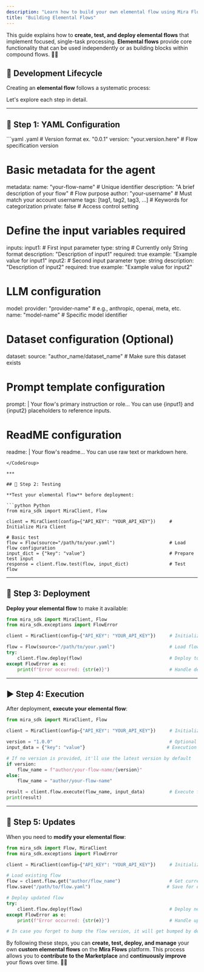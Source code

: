 ```yaml
---
description: "Learn how to build your own elemental flow using Mira Flows SDK"
title: "Building Elemental Flows"
---
```


This guide explains how to **create, test, and deploy elemental flows** that implement focused, single-task processing. **Elemental flows** provide core functionality that can be used independently or as building blocks within compound flows. 🔄💡

## 🔄 Development Lifecycle

Creating an **elemental flow** follows a systematic process:

<Steps>
  <Step title="📝 **Configuration**: Define your elemental flow using YAML" />

  <Step title="🧪 **Testing**: Validate the flow's functionality" />

  <Step title="🚀 **Deployment**: Make your flow available" />

  <Step title="▶️ **Execution**: Run your flow in production" />

  <Step title="🔄 **Updates**: Iterate and improve" />
</Steps>

Let's explore each step in detail.

***

## 📝 Step 1: YAML Configuration

<CodeGroup>
  ```yaml .yaml
  # Version format ex. "0.0.1"
  version: "your.version.here"                            # Flow specification version

  # Basic metadata for the agent
  metadata:
    name: "your-flow-name"                               # Unique identifier
    description: "A brief description of your flow"       # Flow purpose
    author: "your-username"                              # Must match your account username
    tags: [tag1, tag2, tag3, ...]                       # Keywords for categorization
    private: false                                       # Access control setting

  # Define the input variables required
  inputs:
    input1:                                              # First input parameter
      type: string                                       # Currently only String format
      description: "Description of input1"
      required: true
      example: "Example value for input1"
    input2:                                              # Second input parameter
      type: string
      description: "Description of input2"
      required: true
      example: "Example value for input2"

  # LLM configuration
  model:
    provider: "provider-name"                            # e.g., anthropic, openai, meta, etc.
    name: "model-name"                                   # Specific model identifier

  # Dataset configuration (Optional)
  dataset:
    source: "author_name/dataset_name"                   # Make sure this dataset exists

  # Prompt template configuration
  prompt: |
    Your flow's primary instruction or role...
    You can use {input1} and {input2} placeholders to reference inputs.

  # ReadME configuration
  readme: |
    Your flow's readme...
    You can use raw text or markdown here.
  ```
</CodeGroup>

***

## 🧪 Step 2: Testing

**Test your elemental flow** before deployment:

```python Python
from mira_sdk import MiraClient, Flow

client = MiraClient(config={"API_KEY": "YOUR_API_KEY"})     # Initialize Mira Client

# Basic test
flow = Flow(source="/path/to/your.yaml")                    # Load flow configuration
input_dict = {"key": "value"}                               # Prepare test input
response = client.flow.test(flow, input_dict)               # Test flow
```

***

## 🚀 Step 3: Deployment

**Deploy your elemental flow** to make it available:

```python Python
from mira_sdk import MiraClient, Flow
from mira_sdk.exceptions import FlowError

client = MiraClient(config={"API_KEY": "YOUR_API_KEY"})     # Initialize client

flow = Flow(source="/path/to/your.yaml")                    # Load flow
try:
    client.flow.deploy(flow)                                # Deploy to platform
except FlowError as e:
    print(f"Error occurred: {str(e)}")                      # Handle deployment error
```

***

## ▶️ Step 4: Execution

After deployment, **execute your elemental flow**:

```python Python
from mira_sdk import MiraClient, Flow

client = MiraClient(config={"API_KEY": "YOUR_API_KEY"})     # Initialize client

version = "1.0.0"                                           # Optional specific version
input_data = {"key": "value"}                              # Execution input

# If no version is provided, it'll use the latest version by default
if version:
    flow_name = f"author/your-flow-name/{version}"
else:
    flow_name = "author/your-flow-name"

result = client.flow.execute(flow_name, input_data)         # Execute flow
print(result)
```

***

## 🔄 Step 5: Updates

When you need to **modify your elemental flow**:

```python Python
from mira_sdk import Flow, MiraClient
from mira_sdk.exceptions import FlowError

client = MiraClient(config={"API_KEY": "YOUR_API_KEY"})     # Initialize client

# Load existing flow
flow = client.flow.get("author/flow_name")                  # Get current version
flow.save("/path/to/flow.yaml")                            # Save for editing

# Deploy updated flow
try:
    client.flow.deploy(flow)                                # Deploy new version
except FlowError as e:
    print(f"Error occurred: {str(e)}")                      # Handle update error

# In case you forget to bump the flow version, it will get bumped by default every time you deploy the same flow.
```

By following these steps, you can **create, test, deploy, and manage** your own **custom elemental flows** on the **Mira Flows** platform. This process allows you to **contribute to the Marketplace** and **continuously improve** your flows over time. 🌟🔧